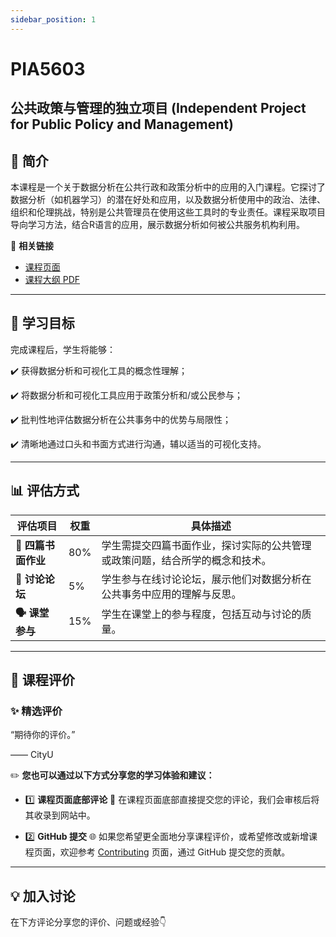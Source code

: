 ```yaml
---
sidebar_position: 1
---
```


# PIA5603
## 公共政策与管理的独立项目 (Independent Project for Public Policy and Management)

## **📘 简介**
本课程是一个关于数据分析在公共行政和政策分析中的应用的入门课程。它探讨了数据分析（如机器学习）的潜在好处和应用，以及数据分析使用中的政治、法律、组织和伦理挑战，特别是公共管理员在使用这些工具时的专业责任。课程采取项目导向学习方法，结合R语言的应用，展示数据分析如何被公共服务机构利用。

🔗 **相关链接**
- [课程页面](https://www.cityu.edu.hk/catalogue/pg/202526/course/PIA5603.htm)
- [课程大纲 PDF](https://www.cityu.edu.hk/catalogue/pg/202526/course/PIA5603.pdf)

---

## **🎯 学习目标**

完成课程后，学生将能够：

✔️ 获得数据分析和可视化工具的概念性理解；

✔️ 将数据分析和可视化工具应用于政策分析和/或公民参与；

✔️ 批判性地评估数据分析在公共事务中的优势与局限性；

✔️ 清晰地通过口头和书面方式进行沟通，辅以适当的可视化支持。

---

## **📊 评估方式**

| **评估项目**              | **权重** | **具体描述**                                                                                       |
|--------------------------|---------|---------------------------------------------------------------------------------------------------|
| **📄 四篇书面作业**       | 80%     | 学生需提交四篇书面作业，探讨实际的公共管理或政策问题，结合所学的概念和技术。                           |
| **💬 讨论论坛**           | 5%      | 学生参与在线讨论论坛，展示他们对数据分析在公共事务中应用的理解与反思。                           |
| **🗣️ 课堂参与**           | 15%     | 学生在课堂上的参与程度，包括互动与讨论的质量。                                                       |

---

## **💬 课程评价**

### ✨ **精选评价**
<div className={commentStyles.commentBox}>
    <p className={commentStyles.commentText}>
        “期待你的评价。”
    </p>
    <p className={commentStyles.commentAuthor}>—— CityU</p>
</div>

✏️ **您也可以通过以下方式分享您的学习体验和建议：**

- 1️⃣ **课程页面底部评论**
💬 在课程页面底部直接提交您的评论，我们会审核后将其收录到网站中。

- 2️⃣ **GitHub 提交**
🌐 如果您希望更全面地分享课程评价，或希望修改或新增课程页面，欢迎参考 [Contributing](/contributing) 页面，通过 GitHub 提交您的贡献。

---

## **💡 加入讨论**

在下方评论分享您的评价、问题或经验👇
<Utterances />